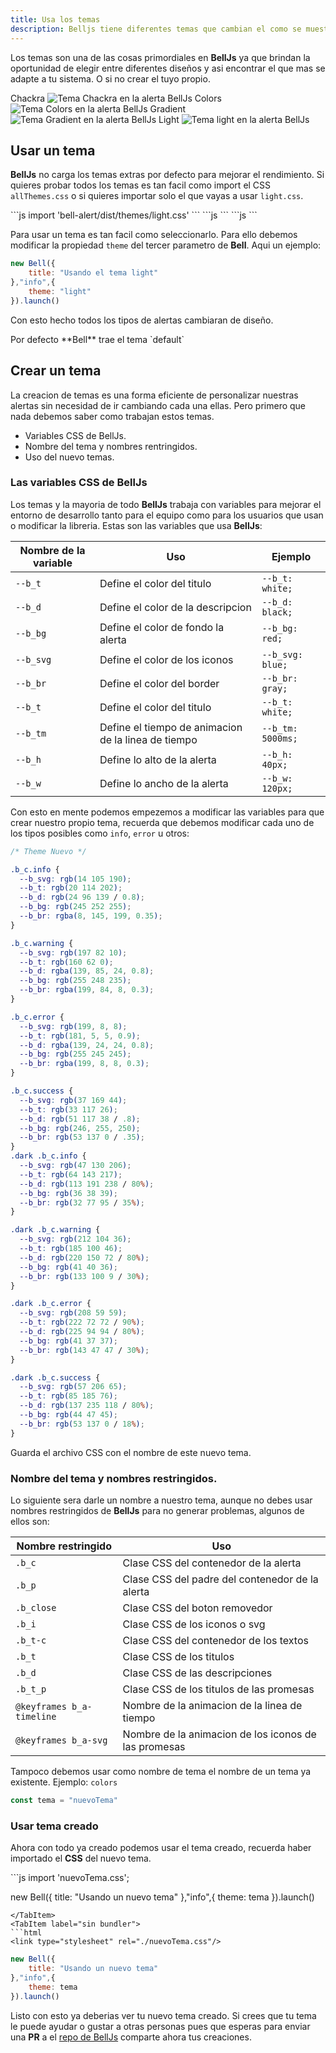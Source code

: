 ```yaml
---
title: Usa los temas
description: Belljs tiene diferentes temas que cambian el como se muestran las alertas dandole tonos diferentes.
---
```



Los temas son una de las cosas primordiales en **BellJs** ya que brindan la oportunidad de elegir entre diferentes diseños y asi encontrar el que mas se adapte a tu sistema. O si no crear el tuyo propio.

<div class="galery">
	<picture>
		<span>Chackra</span>
		<img src="/chackra.png" alt="Tema Chackra en la alerta BellJs"></img>
	</picture>
	<picture>
		<span>Colors</span>
		<img src="/colors.png" alt="Tema Colors en la alerta BellJs"></img>
	</picture>
	<picture>
		<span>Gradient</span>
		<img src="/gradient.png" alt="Tema Gradient en la alerta BellJs"></img>
	</picture>
	<picture>
		<span>Light</span>
		<img src="/light.png" alt="Tema light en la alerta BellJs"></img>
	</picture>
</div>

## Usar un tema

**BellJs** no carga los temas extras por defecto para mejorar el rendimiento. Si quieres probar todos los temas es tan facil como import el CSS `allThemes.css` o si quieres importar solo el que vayas a usar `light.css`.

<Tabs>
<TabItem label="Con bundler">
```js
	import 'bell-alert/dist/themes/light.css'
```
</TabItem>
<TabItem label="Con jsDelivr">
```js
	<link type="stylesheet" rel="https://www.unpkg.com/bell-alert/dist/themes/light.css"/>
```
</TabItem>
<TabItem label="Con unpkg">
```js
	<link type="stylesheet" rel="https://cdn.jsdelivr.net/npm/bell-alert/dist/themes/light.css"/>
```
</TabItem>
</Tabs>

Para usar un tema es tan facil como seleccionarlo. Para ello debemos modificar la propiedad `theme` del tercer parametro de **Bell**. Aqui un ejemplo:

```js
new Bell({
	title: "Usando el tema light"
},"info",{
	theme: "light"
}).launch()
```

<Touches slug="es-theme"/>

Con esto hecho todos los tipos de alertas cambiaran de diseño.

<Aside type="note">
Por defecto **Bell** trae el tema `default`
</Aside>

## Crear un tema

La creacion de temas es una forma eficiente de personalizar nuestras alertas sin necesidad de ir cambiando cada una ellas. Pero primero que nada debemos saber como trabajan estos temas.

- Variables CSS de BellJs.
- Nombre del tema y nombres rentringidos.
- Uso del nuevo temas.

### Las variables CSS de BellJs

Los temas y la mayoria de todo **BellJs** trabaja con variables para mejorar el entorno de desarrollo tanto para el equipo como para los usuarios que usan o modificar la libreria. Estas son las variables que usa **BellJs**:

|Nombre de la variable|Uso|Ejemplo
|---|---|---|
|`--b_t`|Define el color del titulo|`--b_t: white;`|
|`--b_d`|Define el color de la descripcion|`--b_d: black;`|
|`--b_bg`|Define el color de fondo la alerta|`--b_bg: red;`|
|`--b_svg`|Define el color de los iconos|`--b_svg: blue;`|
|`--b_br`|Define el color del border|`--b_br: gray;`|
|`--b_t`|Define el color del titulo|`--b_t: white;`|
|`--b_tm`|Define el tiempo de animacion de la linea de tiempo|`--b_tm: 5000ms;`|
|`--b_h`|Define lo alto de la alerta|`--b_h: 40px;`|
|`--b_w`|Define lo ancho de la alerta|`--b_w: 120px;`|

Con esto en mente podemos empezemos a modificar las variables para que crear nuestro propio tema, recuerda que debemos modificar cada uno de los tipos posibles como `info`, `error` u otros:

```css
/* Theme Nuevo */

.b_c.info {
  --b_svg: rgb(14 105 190);
  --b_t: rgb(20 114 202);
  --b_d: rgb(24 96 139 / 0.8);
  --b_bg: rgb(245 252 255);
  --b_br: rgba(8, 145, 199, 0.35);
}

.b_c.warning {
  --b_svg: rgb(197 82 10);
  --b_t: rgb(160 62 0);
  --b_d: rgba(139, 85, 24, 0.8);
  --b_bg: rgb(255 248 235);
  --b_br: rgba(199, 84, 8, 0.3);
}

.b_c.error {
  --b_svg: rgb(199, 8, 8);
  --b_t: rgb(181, 5, 5, 0.9);
  --b_d: rgba(139, 24, 24, 0.8);
  --b_bg: rgb(255 245 245);
  --b_br: rgba(199, 8, 8, 0.3);
}

.b_c.success {
  --b_svg: rgb(37 169 44);
  --b_t: rgb(33 117 26);
  --b_d: rgb(51 117 38 / .8);
  --b_bg: rgb(246, 255, 250);
  --b_br: rgb(53 137 0 / .35);
}
.dark .b_c.info {
  --b_svg: rgb(47 130 206);
  --b_t: rgb(64 143 217);
  --b_d: rgb(113 191 238 / 80%);
  --b_bg: rgb(36 38 39);
  --b_br: rgb(32 77 95 / 35%);
}

.dark .b_c.warning {
  --b_svg: rgb(212 104 36);
  --b_t: rgb(185 100 46);
  --b_d: rgb(220 150 72 / 80%);
  --b_bg: rgb(41 40 36);
  --b_br: rgb(133 100 9 / 30%);
}

.dark .b_c.error {
  --b_svg: rgb(208 59 59);
  --b_t: rgb(222 72 72 / 90%);
  --b_d: rgb(225 94 94 / 80%);
  --b_bg: rgb(41 37 37);
  --b_br: rgb(143 47 47 / 30%);
}

.dark .b_c.success {
  --b_svg: rgb(57 206 65);
  --b_t: rgb(85 185 76);
  --b_d: rgb(137 235 118 / 80%);
  --b_bg: rgb(44 47 45);
  --b_br: rgb(53 137 0 / 18%);
}

```

Guarda el archivo CSS con el nombre de este nuevo tema.

### Nombre del tema y nombres restringidos.

Lo siguiente sera darle un nombre a nuestro tema, aunque no debes usar nombres restringidos de **BellJs** para no generar problemas, algunos de ellos son:

|Nombre restringido|Uso|
|---|---|
|`.b_c`|Clase CSS del contenedor de la alerta|
|`.b_p`|Clase CSS del padre del contenedor de la alerta|
|`.b_close`|Clase CSS del boton removedor|
|`.b_i`|Clase CSS de los iconos o svg|
|`.b_t-c`|Clase CSS del contenedor de los textos|
|`.b_t`|Clase CSS de los titulos|
|`.b_d`|Clase CSS de las descripciones|
|`.b_t_p`|Clase CSS de los titulos de las promesas|
|`@keyframes b_a-timeline`|Nombre de la animacion de la linea de tiempo|
|`@keyframes b_a-svg`|Nombre de la animacion de los iconos de las promesas|

Tampoco debemos usar como nombre de tema el nombre de un tema ya existente. Ejemplo: `colors` 

```js
const tema = "nuevoTema"
```

### Usar tema creado

Ahora con todo ya creado podemos usar el tema creado, recuerda haber importado el **CSS** del nuevo tema.

<Tabs>
<TabItem label="Con bundler">
```js
import 'nuevoTema.css';

new Bell({
	title: "Usando un nuevo tema"
},"info",{
	theme: tema
}).launch()
```
</TabItem>
<TabItem label="sin bundler">
```html
<link type="stylesheet" rel="./nuevoTema.css"/>
```

```js
new Bell({
	title: "Usando un nuevo tema"
},"info",{
	theme: tema
}).launch()
```
</TabItem>
</Tabs>

Listo con esto ya deberias ver tu nuevo tema creado. Si crees que tu tema le puede ayudar o gustar a otras personas pues que esperas para enviar una **PR** a el [repo de BellJs](https://https://github.com/Dsgnr-JM/bell) comparte ahora tus creaciones.
